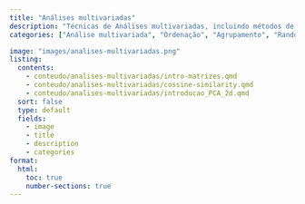 ```yaml
---
title: "Análises multivariadas"
description: "Técnicas de Análises multivariadas, incluindo métodos de ordenação, agrupamento, cálculo de distâncias e testes de randomização, para investigação de padrões em dados multivariados."
categories: ["Análise multivariada", "Ordenação", "Agrupamento", "Randomização", "Distância"]

image: "images/analises-multivariadas.png"
listing:
  contents:
    - conteudo/analises-multivariadas/intro-matrizes.qmd
    - conteudo/analises-multivariadas/cossine-similarity.qmd
    - conteudo/analises-multivariadas/introducao_PCA_2d.qmd
  sort: false
  type: default
  fields: 
    - image
    - title
    - description
    - categories
format:
  html:
    toc: true
    number-sections: true
---
```

